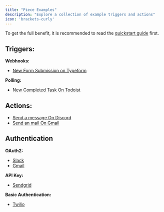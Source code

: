 ```yaml
---
title: "Piece Examples"
description: "Explore a collection of example triggers and actions"
icon: 'brackets-curly'
---
```


To get the full benefit, it is recommended to read the [quickstart guide](quickstart) first.

## Triggers:

**Webhooks:**
- [New Form Submission on Typeform](https://github.com/activepieces/activepieces/blob/main/packages/pieces/typeform/src/lib/trigger/new-submission.ts)

**Polling:**
- [New Completed Task On Todoist](https://github.com/activepieces/activepieces/blob/main/packages/pieces/todoist/src/lib/triggers/task-completed-trigger.ts)

## Actions:
- [Send a message On Discord](https://github.com/activepieces/activepieces/blob/main/packages/pieces/discord/src/lib/actions/send-message-webhook.ts)
- [Send an mail On Gmail](https://github.com/activepieces/activepieces/blob/main/packages/pieces/gmail/src/lib/actions/send-email-action.ts)

## Authentication

**OAuth2:**
- [Slack](https://github.com/activepieces/activepieces/blob/main/packages/pieces/slack/src/index.ts)
- [Gmail](https://github.com/activepieces/activepieces/blob/main/packages/pieces/gmail/src/index.ts)

**API Key:**
- [Sendgrid](https://github.com/activepieces/activepieces/blob/main/packages/pieces/sendgrid/src/index.ts)

**Basic Authentication:**
- [Twilio](https://github.com/activepieces/activepieces/blob/main/packages/pieces/twilio/src/index.ts)
